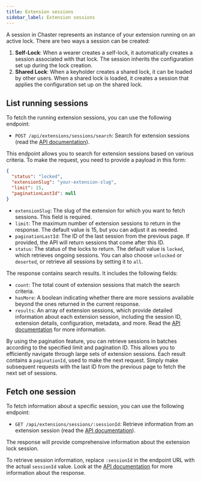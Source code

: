 ```yaml
---
title: Extension sessions
sidebar_label: Extension sessions
---
```


A session in Chaster represents an instance of your extension running on an active lock. There are two ways a session can be created: 

1. **Self-Lock**: When a wearer creates a self-lock, it automatically creates a session associated with that lock. The session inherits the configuration set up during the lock creation.
2. **Shared Lock**: When a keyholder creates a shared lock, it can be loaded by other users. When a shared lock is loaded, it creates a session that applies the configuration set up on the shared lock.

## List running sessions

To fetch the running extension sessions, you can use the following endpoint:

- `POST /api/extensions/sessions/search`: Search for extension sessions (read the [API documentation](https://api.chaster.app/api#/Partner%20Extensions/PartnerSessionController_getSessions)).

This endpoint allows you to search for extension sessions based on various criteria. To make the request, you need to provide a payload in this form:

```json
{
  "status": "locked",
  "extensionSlug": "your-extension-slug",
  "limit": 15,
  "paginationLastId": null
}
```

- `extensionSlug`: The slug of the extension for which you want to fetch sessions. This field is required.
- `limit`: The maximum number of extension sessions to return in the response. The default value is 15, but you can adjust it as needed.
- `paginationLastId`: The ID of the last session from the previous page. If provided, the API will return sessions that come after this ID.
- `status`: The status of the locks to return. The default value is `locked`, which retrieves ongoing sessions. You can also choose `unlocked` or `deserted`, or retrieve all sessions by setting it to `all`.

The response contains search results. It includes the following fields:
- `count`: The total count of extension sessions that match the search criteria.
- `hasMore`: A boolean indicating whether there are more sessions available beyond the ones returned in the current response.
- `results`: An array of extension sessions, which provide detailed information about each extension session, including the session ID, extension details, configuration, metadata, and more. Read the [API documentation](https://api.chaster.app/api#/Partner%20Extensions/PartnerSessionController_getSessions) for more information.

By using the pagination feature, you can retrieve sessions in batches according to the specified limit and pagination ID. This allows you to efficiently navigate through large sets of extension sessions. Each result contains a `paginationId`, used to make the next request. Simply make subsequent requests with the last ID from the previous page to fetch the next set of sessions.

## Fetch one session

To fetch information about a specific session, you can use the following endpoint:

- `GET /api/extensions/sessions/:sessionId`: Retrieve information from an extension session (read the [API documentation](https://api.chaster.app/api#/Partner%20Extensions/PartnerActionsController_getExtensionSession)).

The response will provide comprehensive information about the extension lock session.

To retrieve session information, replace `:sessionId` in the endpoint URL with the actual `sessionId` value. Look at the [API documentation](https://api.chaster.app/api#/Partner%20Extensions/PartnerActionsController_getExtensionSession) for more information about the response.